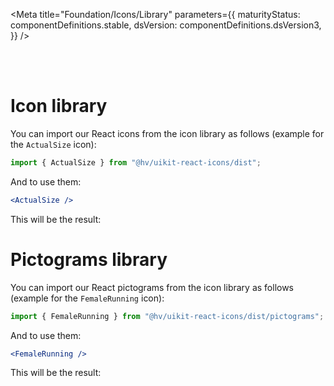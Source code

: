 
<Meta title="Foundation/Icons/Library" parameters={{ maturityStatus: componentDefinitions.stable, dsVersion: componentDefinitions.dsVersion3, }} />

<br />
<MaturityStatus />
<br />

# Icon library

You can import our React icons from the icon library as follows (example for the `ActualSize` icon):

```js
import { ActualSize } from "@hv/uikit-react-icons/dist";
```

And to use them:

```jsx
<ActualSize />
```

This will be the result:

<Preview>
  <ActualSize />
</Preview>

<Preview>
  <Story name="Icons">
    <IconLibrary icons={iconComponentList} />
  </Story>
</Preview>

# Pictograms library

You can import our React pictograms from the icon library as follows (example for the `FemaleRunning` icon):

```js
import { FemaleRunning } from "@hv/uikit-react-icons/dist/pictograms";
```

And to use them:

```jsx
<FemaleRunning />
```

This will be the result:

<Preview>
  <FemaleRunning />
</Preview>

<Preview>
  <Story name="Pictograms">
    <IconLibrary icons={iconPictogramComponentList} widerSpacing />
  </Story>
</Preview>
